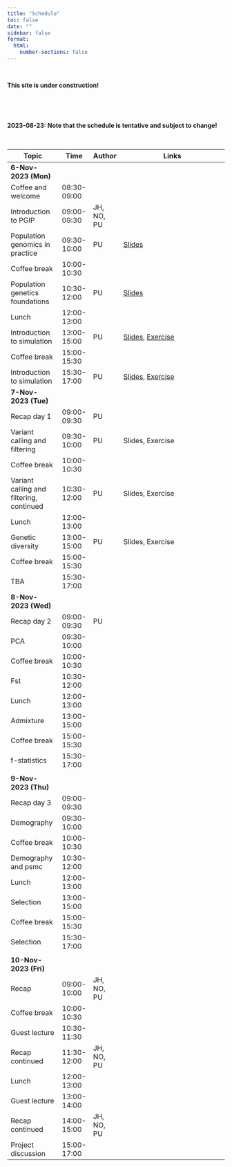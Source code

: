 ```yaml
---
title: "Schedule"
toc: false
date: ""
sidebar: false
format:
  html:
    number-sections: false
---
```


<br>

[**This site is under construction!**]{.largest}

<br>

<br>

[**2023-08-23: Note that the schedule is tentative and subject to change!**]{.largest}

<br>

<!-- markdownlint-disable MD013 -->

::: {.contents-table .column-body-outset}

| Topic                                    | Time        | Author     | Links                                                                                                    |
|------------------------------------------|-------------|------------|----------------------------------------------------------------------------------------------------------|
| [**6-Nov-2023 (Mon)**]{.highlight}       |             |            |                                                                                                          |
| Coffee and welcome                       | 08:30-09:00 |            |                                                                                                          |
| Introduction to PGIP                     | 09:00-09:30 | JH, NO, PU |                                                                                                          |
| Population genomics in practice          | 09:30-10:00 | PU         | [Slides](slides/pgip/index.html)                                                                         |
| Coffee break                             | 10:00-10:30 |            |                                                                                                          |
| Population genetics foundations          | 10:30-12:00 | PU         | [Slides](slides/foundations/index.html)                                                                  |
| Lunch                                    | 12:00-13:00 |            |                                                                                                          |
| Introduction to simulation               | 13:00-15:00 | PU         | [Slides](slides/simulation/index.html), [Exercise](https://percyfal.github.io/pgip-jlite/lab/index.html) |
| Coffee break                             | 15:00-15:30 |            |                                                                                                          |
| Introduction to simulation               | 15:30-17:00 | PU         | [Slides](slides/simulation/index.html), [Exercise](https://percyfal.github.io/pgip-jlite/lab/index.html) |
| [**7-Nov-2023 (Tue)**]{.highlight}       |             |            |                                                                                                          |
| Recap day 1                              | 09:00-09:30 | PU         |                                                                                                          |
| Variant calling and filtering            | 09:30-10:00 | PU         | Slides, Exercise                                                                                         |
| Coffee break                             | 10:00-10:30 |            |                                                                                                          |
| Variant calling and filtering, continued | 10:30-12:00 | PU         | Slides, Exercise                                                                                         |
| Lunch                                    | 12:00-13:00 |            |                                                                                                          |
| Genetic diversity                        | 13:00-15:00 | PU         | Slides, Exercise                                                                                         |
| Coffee break                             | 15:00-15:30 |            |                                                                                                          |
| TBA                                      | 15:30-17:00 |            |                                                                                                          |
| [**8-Nov-2023 (Wed)**]{.highlight}       |             |            |                                                                                                          |
| Recap day 2                              | 09:00-09:30 | PU         |                                                                                                          |
| PCA                                      | 09:30-10:00 |            |                                                                                                          |
| Coffee break                             | 10:00-10:30 |            |                                                                                                          |
| Fst                                      | 10:30-12:00 |            |                                                                                                          |
| Lunch                                    | 12:00-13:00 |            |                                                                                                          |
| Admixture                                | 13:00-15:00 |            |                                                                                                          |
| Coffee break                             | 15:00-15:30 |            |                                                                                                          |
| f-statistics                             | 15:30-17:00 |            |                                                                                                          |
|                                          |             |            |                                                                                                          |
| [**9-Nov-2023 (Thu)**]{.highlight}       |             |            |                                                                                                          |
| Recap day 3                              | 09:00-09:30 |            |                                                                                                          |
| Demography                               | 09:30-10:00 |            |                                                                                                          |
| Coffee break                             | 10:00-10:30 |            |                                                                                                          |
| Demography and psmc                      | 10:30-12:00 |            |                                                                                                          |
| Lunch                                    | 12:00-13:00 |            |                                                                                                          |
| Selection                                | 13:00-15:00 |            |                                                                                                          |
| Coffee break                             | 15:00-15:30 |            |                                                                                                          |
| Selection                                | 15:30-17:00 |            |                                                                                                          |
|                                          |             |            |                                                                                                          |
| [**10-Nov-2023 (Fri)**]{.highlight}      |             |            |                                                                                                          |
| Recap                                    | 09:00-10:00 | JH, NO, PU |                                                                                                          |
| Coffee break                             | 10:00-10:30 |            |                                                                                                          |
| Guest lecture                            | 10:30-11:30 |            |                                                                                                          |
| Recap continued                          | 11:30-12:00 | JH, NO, PU |                                                                                                          |
| Lunch                                    | 12:00-13:00 |            |                                                                                                          |
| Guest lecture                            | 13:00-14:00 |            |                                                                                                          |
| Recap continued                          | 14:00-15:00 | JH, NO, PU |                                                                                                          |
| Project discussion                       | 15:00-17:00 |            |                                                                                                          |

:::

<!-- markdownlint-enable -->
